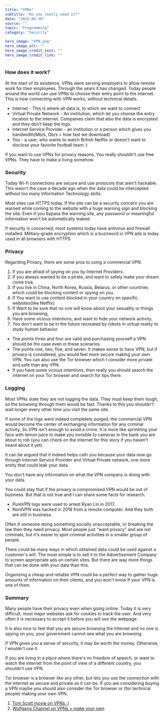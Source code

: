 ---
title: "VPNs"
subtitle: "Do you really need it?"
date: "2022-06-30"
source: ""
topic: "Programming"
category: "Security" 

hero_image: "VPN.png"
hero_image_alt: ""
hero_image_credit_text: ""
hero_image_credit_link: ""
---


### How does it work?

At the start of its existence, VPNs were serving employers to allow remote work for their employees. Through the years it has changed. Today people around the world can use VPNs to choose their entry point to the internet. This is how connecting with VPN works, without technical details.
- Internet - This is where all data is, to which we want to connect
- Virtual Private Network - An institution, which let you choose the entry location to the internet. Companies claim that also the data is encrypted and they don't keep the logs.
- Internet Service Provider - an institution or a person which gives you bandwidth(Mb/s, Gb/s = how fast we download)
- You - a user, who wants to watch British Netflix or doesn't want to disclose your favorite football team :)

If you want to use VPNs for privacy reasons, You really shouldn't use free VPNs. They have to make a living somehow.

### Security

Today Wi-fi connections are secure and use protocols that aren't hackable. This wasn't the case a decade ago when the data could be intercepted without too many Information Technology skills.

Most sites use HTTPS today. If the site can be a security concern you are warned while coming to the website with a huge warning sign and blocking the site. Even if you bypass the warning site, any password or meaningful information won't be automatically leaked.

If security is concerned, most systems today have antivirus and firewall installed. Military-grade encryption which is a buzzword in VPN ads is today used in all browsers with HTTPS

### Privacy

Regarding Privacy, there are some pros to using a commercial VPN.
1. If you are afraid of spying on you by Internet Providers. 
2. If you always wanted to be a pirate, and want to safely make your dream come true.
3. If you live in China, North Korea, Russia, Belarus, or other countries which could be blocking content or spying on you.
4. If You want to use content blocked in your country on specific websites(like Netflix)
5. If Want to be sure that no one will know about your sexuality or things you are browsing.
6. Have some vicious intentions, and want to hide your network activity.
7. You don't want to be in the future recreated by robots in virtual reality to study human behavior


- The points three and four are valid and purchasing yourself a VPN should be the case even in these scenarios
- The points one, two, five, and seven. It makes sense to have VPN, but if privacy is considered, you would feel more secure making your own VPN. You can also use the Tor browser which I consider more private and safe than any VPN.
- If you have some vicious intentions, then really you should search the internet on your Tor browser and search for tips there. 

### Logging

Most VPNs state they are not logging the data. They must keep them tough, so the browsing through them would be fast. Thanks to this you shouldn't wait longer every other time you visit the same site. 

If some of the logs were indeed completely purged, the commercial VPN would become the center of exchanging information for any criminal activity. So VPN isn't enough to avoid a crime. It is more like sprinkling your face with lemon juice to make you invisible to cameras in the bank you are about to rob (you can check on the internet for this story if you haven't heard about it yet).

It can be argued that it indeed helps cath you because your data now go through Internet Service Provider and Virtual Private network, one more entity that could leak your data.

You don't have any information on what the VPN company is doing with your data.

You could stay that if the privacy is compromised VPN would be out of business. But that is not true and I can share some facts for research.
- PureVPN logs were used to arrest Ryan Lin in 2017.
- NordVPN was hacked in 2018 from a remote computer. 
And they both are still in business.

Often if someone doing something socially unacceptable, or breaking the law then they need privacy. Most people just "want privacy" and are not criminals, but it's easier to spot criminal activities in a smaller group of people.

There could be many ways in which obtained data could be used against a customer's will. The most simple is to sell it to the Advertisement Company to screen appropriate ads on certain sites. But there are way more things that can be done with your data than this.

Organizing a cheap and reliable VPN could be a perfect way to gather huge amounts of information on their clients, and you won't know If your VPN is one of them.

### Summary

Many people have their privacy even when going online. Today it is very difficult, most major websites ask for cookies to track the user. And very often it is necessary to accept it before you will see the webpage.

It is also nice to feel that you are secure browsing the Internet and no one is spying on you, your government cannot see what you are browsing.

If VPN gives you a sense of security, it may be worth the money. Otherwise, I wouldn't use it. 

If you are living in a place where there's no freedom of speech, or want to watch the internet from the point of view of a different country, you shouldn't use VPN.

Tor browser is a browser like any other, but lets you use the connection with the internet as secure and private as it can be. If you are considering buying a VPN maybe you should also consider the Tor browser or (for technical people) making your own VPN.


1. [Tom Scott movie on VPNs :)](https://www.youtube.com/watch?v=WVDQEoe6ZWY)
2. [Wolfgang Channel on VPNs + make your own](https://www.youtube.com/watch?v=gxpX_mubz2A&t=1s)